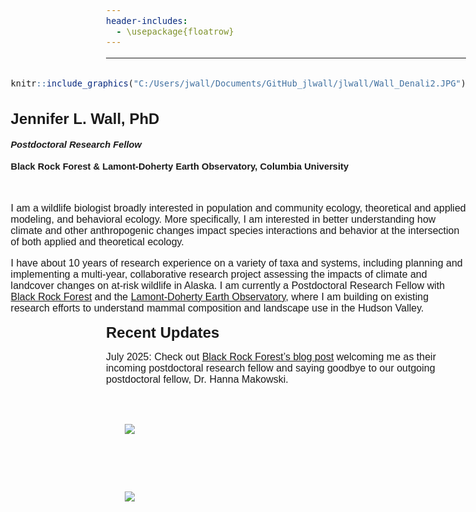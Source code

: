 ```yaml
---
header-includes:
  - \usepackage{floatrow}
---
```


<style type="text/css">
  h1 { font-family: Arial; font-size: 18pt; }
  h2 { font-family: Arial; font-size: 11pt; line-height: 1;}
  body { font-family: Arial; font-size: 12pt; }
</style>

<script>
  $(document).ready(function(){
    $head = $('#header');
    $head.prepend('<img src=\"COPI_2022_Wall.JPG\" style=\"float:center;\" >')
  });
</script>


---

<div text style= "float:right; position: relative">

```r
knitr::include_graphics("C:/Users/jwall/Documents/GitHub_jlwall/jlwall/Wall_Denali2.JPG")
```


# Jennifer L. Wall, PhD

## *Postdoctoral Research Fellow*

## Black Rock Forest & Lamont-Doherty Earth Observatory, Columbia University

<br>

I am a wildlife biologist broadly interested in population and community ecology, theoretical and applied modeling, and behavioral ecology. More specifically, I am interested in better understanding how climate and other anthropogenic changes impact species interactions and behavior at the intersection of both applied and theoretical ecology.

I have about 10 years of research experience on a variety of taxa and systems, including planning and implementing a multi-year, collaborative research project assessing the impacts of climate and landcover changes on at-risk wildlife in Alaska. I am currently a Postdoctoral Research Fellow with [Black Rock Forest](https://www.blackrockforest.org/) and the [Lamont-Doherty Earth Observatory](https://lamont.columbia.edu/), where I am building on existing research efforts to understand mammal composition and landscape use in the Hudson Valley. 

</div>

---

# Recent Updates

July 2025: Check out [Black Rock Forest's blog post](http://www.blackrockforest.org/blog/our-postdoctoral-fellows) welcoming me as their incoming postdoctoral research fellow and saying goodbye to our outgoing postdoctoral fellow, Dr. Hanna Makowski.

<div style="width:130px; float:left; padding:30px">
![](BRF.logo.svg)
</div>

<div style="width:370px; float:left; padding:30px">
![](LDEO.logo.jpg)
</div>
